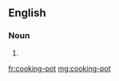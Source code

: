 ==English==

===Noun===
{{en-noun|sg=[[cooking]]-[[pot]]}}

#  {{alternative spelling of|cooking pot}}

[[fr:cooking-pot]]
[[mg:cooking-pot]]